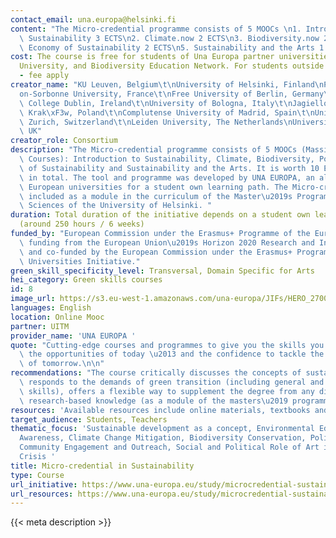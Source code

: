 ```yaml
---
contact_email: una.europa@helsinki.fi
content: "The Micro-credential programme consists of 5 MOOCs \n1. Introduction to\
  \ Sustainability 3 ECTS\n2. Climate.now 2 ECTS\n3. Biodiversity.now 2 ECTS\n4. Political\
  \ Economy of Sustainability 2 ECTS\n5. Sustainability and the Arts 1 ECTS\n\n\n"
cost: The course is free for students of Una Europa partner universities, Climate
  University, and Biodiversity Education Network. For students outside these institutions
  - fee apply
creator_name: "KU Leuven, Belgium\t\nUniversity of Helsinki, Finland\nParis 1 Panth\xE9\
  on-Sorbonne University, France\t\nFree University of Berlin, Germany\t\nUniversity\
  \ College Dublin, Ireland\t\nUniversity of Bologna, Italy\t\nJagiellonian University,\
  \ Krak\xF3w, Poland\t\nComplutense University of Madrid, Spain\t\nUniversity of\
  \ Zurich, Switzerland\t\nLeiden University, The Netherlands\nUniversity of Edinburgh,\
  \ UK"
creator_role: Consortium
description: "The Micro-credential programme consists of 5 MOOCs (Massive Open Online\
  \ Courses): Introduction to Sustainability, Climate, Biodiversity, Political Economy\
  \ of Sustainability and Sustainability and the Arts. It is worth 10 ECTS credits\
  \ in total. The tool and programme was developed by UNA EUROPA, an alliance of 11\
  \ European universities for a student own learning path. The Micro-credential is\
  \ included as a module in the curriculum of the Master\u2019s Programme for Atmospheric\
  \ Sciences of the University of Helsinki. "
duration: Total duration of the initiative depends on a student own learning path
  (around 250 hours / 6 weeks)
funded_by: "European Commission under the Erasmus+ Programme of the European Union;\
  \ funding from the European Union\u2019s Horizon 2020 Research and Innovation Programme\
  \ and co-funded by the European Commission under the Erasmus+ Programme's European\
  \ Universities Initiative."
green_skill_specificity_level: Transversal, Domain Specific for Arts
hei_category: Green skills courses
id: 8
image_url: https://s3.eu-west-1.amazonaws.com/una-europa/JIFs/HERO_2700x850px_PLANE_background_2_org-1_2022-10-28-112855_zpqd.png?auto=format&crop=focalpoint&domain=unaeuropa.imgix.net&fit=crop&w=500&h=333&q=82&fm=png&fp-x=0.5&fp-y=0.5&ixlib=php-2.1.1
languages: English
location: Online Mooc
partner: UITM
provider_name: 'UNA EUROPA '
quote: "Cutting-edge courses and programmes to give you the skills you need to embrace\
  \ the opportunities of today \u2013 and the confidence to tackle the challenges\
  \ of tomorrow.\n\n"
recommendations: "The course critically discusses the concepts of sustainability,\
  \ responds to the demands of green transition (including general and transversal\
  \ skills), offers a flexible way to supplement the degree from any discipline with\
  \ research-based knowledge (as a module of the masters\u2019 programme). "
resources: 'Available resources include online materials, textbooks and engaging exercises. '
target_audience: Students, Teachers
thematic_focus: 'Sustainable development as a concept, Environmental Education and
  Awareness, Climate Change Mitigation, Biodiversity Conservation, Policy and Governance,
  Community Engagement and Outreach, Social and Political Role of Art in the Ecological
  Crisis '
title: Micro-credential in Sustainability
type: Course
url_initiative: https://www.una-europa.eu/study/microcredential-sustainability#content
url_resources: https://www.una-europa.eu/study/microcredential-sustainability/courses#content
---
```


{{< meta description >}}